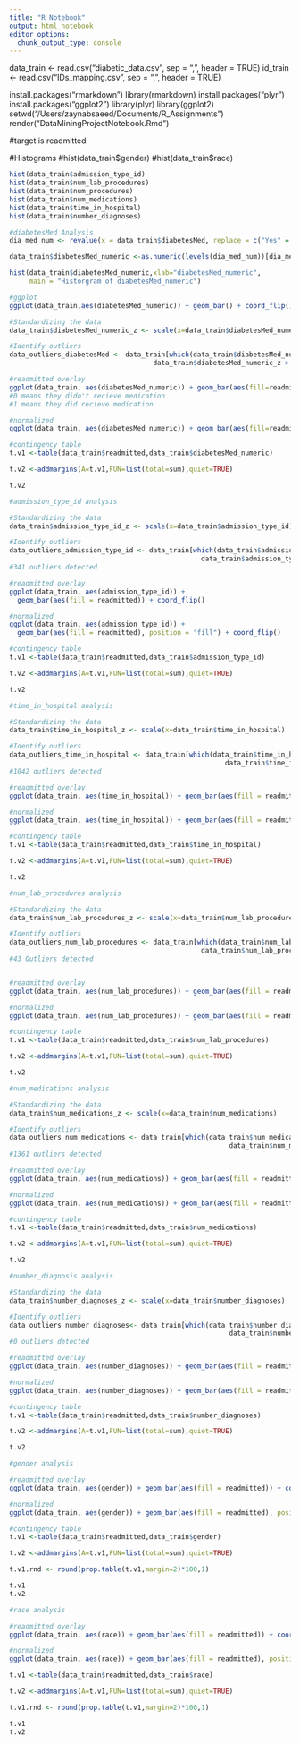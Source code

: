 ```yaml
---
title: "R Notebook"
output: html_notebook
editor_options: 
  chunk_output_type: console
---
```


data_train <- read.csv("diabetic_data.csv", sep = ",", header = TRUE)
id_train <- read.csv("IDs_mapping.csv", sep = ",", header = TRUE)

install.packages("rmarkdown")
library(rmarkdown)
install.packages("plyr")
install.packages("ggplot2")
library(plyr)
library(ggplot2)
setwd("/Users/zaynabsaeed/Documents/R_Assignments")
render("DataMiningProjectNotebook.Rmd")



#target is readmitted





#Histograms
#hist(data_train$gender)
#hist(data_train$race)
```r
hist(data_train$admission_type_id)
hist(data_train$num_lab_procedures)
hist(data_train$num_procedures)
hist(data_train$num_medications)
hist(data_train$time_in_hospital)
hist(data_train$number_diagnoses)
```



```r

#diabetesMed Analysis
dia_med_num <- revalue(x = data_train$diabetesMed, replace = c("Yes" = 1, "No" = 0))

data_train$diabetesMed_numeric <-as.numeric(levels(dia_med_num))[dia_med_num]

hist(data_train$diabetesMed_numeric,xlab="diabetesMed_numeric", 
     main = "Historgram of diabetesMed_numeric")

#ggplot
ggplot(data_train,aes(diabetesMed_numeric)) + geom_bar() + coord_flip()

#Standardizing the data
data_train$diabetesMed_numeric_z <- scale(x=data_train$diabetesMed_numeric)

#Identify outliers
data_outliers_diabetesMed <- data_train[which(data_train$diabetesMed_numeric_z < -3 | 
                                    data_train$diabetesMed_numeric_z > 3),]

#readmitted overlay
ggplot(data_train, aes(diabetesMed_numeric)) + geom_bar(aes(fill=readmitted)) + coord_flip()
#0 means they didn't recieve medication
#1 means they did recieve medication

#normalized
ggplot(data_train, aes(diabetesMed_numeric)) + geom_bar(aes(fill=readmitted), position = "fill") + coord_flip()

#contingency table
t.v1 <-table(data_train$readmitted,data_train$diabetesMed_numeric)

t.v2 <-addmargins(A=t.v1,FUN=list(total=sum),quiet=TRUE)

t.v2
```




```r
#admission_type_id analysis

#Standardizing the data
data_train$admission_type_id_z <- scale(x=data_train$admission_type_id)

#Identify outliers
data_outliers_admission_type_id <- data_train[which(data_train$admission_type_id_z < -3 | 
                                                data_train$admission_type_id_z > 3),] 
#341 outliers detected

#readmitted overlay
ggplot(data_train, aes(admission_type_id)) + 
  geom_bar(aes(fill = readmitted)) + coord_flip() 

#normalized
ggplot(data_train, aes(admission_type_id)) + 
  geom_bar(aes(fill = readmitted), position = "fill") + coord_flip() 

#contingency table
t.v1 <-table(data_train$readmitted,data_train$admission_type_id)

t.v2 <-addmargins(A=t.v1,FUN=list(total=sum),quiet=TRUE)

t.v2

```


```r

#time_in_hospital analysis

#Standardizing the data
data_train$time_in_hospital_z <- scale(x=data_train$time_in_hospital)

#Identify outliers
data_outliers_time_in_hospital <- data_train[which(data_train$time_in_hospital_z < -3 | 
                                                      data_train$time_in_hospital_z > 3),] 
#1042 outliers detected

#readmitted overlay
ggplot(data_train, aes(time_in_hospital)) + geom_bar(aes(fill = readmitted)) + coord_flip() 

#normalized
ggplot(data_train, aes(time_in_hospital)) + geom_bar(aes(fill = readmitted), position = "fill") + coord_flip() 

#contingency table
t.v1 <-table(data_train$readmitted,data_train$time_in_hospital)

t.v2 <-addmargins(A=t.v1,FUN=list(total=sum),quiet=TRUE)

t.v2

```

```r

#num_lab_procedures analysis

#Standardizing the data
data_train$num_lab_procedures_z <- scale(x=data_train$num_lab_procedures)

#Identify outliers
data_outliers_num_lab_procedures <- data_train[which(data_train$num_lab_procedures_z < -3 | 
                                                data_train$num_lab_procedures_z > 3),]
#43 Outliers detected


#readmitted overlay
ggplot(data_train, aes(num_lab_procedures)) + geom_bar(aes(fill = readmitted)) + coord_flip() 

#normalized
ggplot(data_train, aes(num_lab_procedures)) + geom_bar(aes(fill = readmitted), position = "fill") + coord_flip() 

#contingency table
t.v1 <-table(data_train$readmitted,data_train$num_lab_procedures)

t.v2 <-addmargins(A=t.v1,FUN=list(total=sum),quiet=TRUE)

t.v2


```

```r

#num_medications analysis

#Standardizing the data
data_train$num_medications_z <- scale(x=data_train$num_medications)

#Identify outliers
data_outliers_num_medications <- data_train[which(data_train$num_medications_z < -3 | 
                                                       data_train$num_medications_z > 3),]
#1361 outliers detected

#readmitted overlay
ggplot(data_train, aes(num_medications)) + geom_bar(aes(fill = readmitted)) + coord_flip() 

#normalized
ggplot(data_train, aes(num_medications)) + geom_bar(aes(fill = readmitted), position = "fill") + coord_flip() 

#contingency table
t.v1 <-table(data_train$readmitted,data_train$num_medications)

t.v2 <-addmargins(A=t.v1,FUN=list(total=sum),quiet=TRUE)

t.v2
```

```r


#number_diagnosis analysis

#Standardizing the data
data_train$number_diagnoses_z <- scale(x=data_train$number_diagnoses)

#Identify outliers
data_outliers_number_diagnoses<- data_train[which(data_train$number_diagnoses_z < -3 | 
                                                       data_train$number_diagnoses_z > 3),]
#0 outliers detected

#readmitted overlay
ggplot(data_train, aes(number_diagnoses)) + geom_bar(aes(fill = readmitted)) + coord_flip() 

#normalized
ggplot(data_train, aes(number_diagnoses)) + geom_bar(aes(fill = readmitted), position = "fill") + coord_flip() 

#contingency table
t.v1 <-table(data_train$readmitted,data_train$number_diagnoses)

t.v2 <-addmargins(A=t.v1,FUN=list(total=sum),quiet=TRUE)

t.v2

```


```r
#gender analysis

#readmitted overlay
ggplot(data_train, aes(gender)) + geom_bar(aes(fill = readmitted)) + coord_flip() 

#normalized
ggplot(data_train, aes(gender)) + geom_bar(aes(fill = readmitted), position = "fill") + coord_flip() 

#contingency table
t.v1 <-table(data_train$readmitted,data_train$gender)

t.v2 <-addmargins(A=t.v1,FUN=list(total=sum),quiet=TRUE)

t.v1.rnd <- round(prop.table(t.v1,margin=2)*100,1)

t.v1
t.v2
```

```r

#race analysis

#readmitted overlay 
ggplot(data_train, aes(race)) + geom_bar(aes(fill = readmitted)) + coord_flip()

#normalized
ggplot(data_train, aes(race)) + geom_bar(aes(fill = readmitted), position = "fill") + coord_flip() 

t.v1 <-table(data_train$readmitted,data_train$race)

t.v2 <-addmargins(A=t.v1,FUN=list(total=sum),quiet=TRUE)

t.v1.rnd <- round(prop.table(t.v1,margin=2)*100,1)

t.v1
t.v2
```